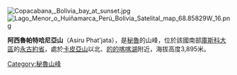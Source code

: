 [[Image:Copacabana,_Bolivia_bay_at_sunset.jpg|right]]
[[Image:Lago_Menor_o_Huiñamarca_Perú_Bolivia_Satelital_map_68.85829W_16.png|right]]

{{Coord|16|16|3|S|69|8|39|W|display=title}}

'''阿西魯帕特哈尼亞山'''（Asiru Phat'jata），是[[秘魯|秘魯]]的山峰，位於該國南部[[庫斯科大區|庫斯科大區]]的[[永古約省|永古約省]]，處於[[卡皮亞山|卡皮亞山]]以北、[[的的喀喀湖|的的喀喀湖]]附近，海拔高度3,895米。

{{Peru-geo-stub}}
[[Category:秘魯山峰|Category:秘魯山峰]]